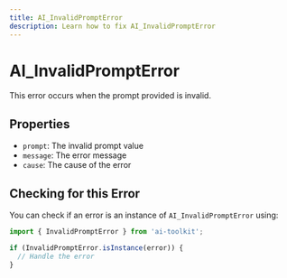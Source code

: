 ```yaml
---
title: AI_InvalidPromptError
description: Learn how to fix AI_InvalidPromptError
---
```


# AI_InvalidPromptError

This error occurs when the prompt provided is invalid.

## Properties

- `prompt`: The invalid prompt value
- `message`: The error message
- `cause`: The cause of the error

## Checking for this Error

You can check if an error is an instance of `AI_InvalidPromptError` using:

```typescript
import { InvalidPromptError } from 'ai-toolkit';

if (InvalidPromptError.isInstance(error)) {
  // Handle the error
}
```
